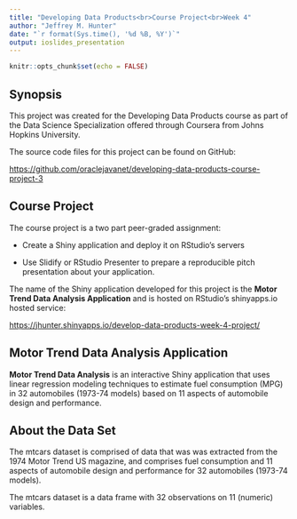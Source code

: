 ```yaml
---
title: "Developing Data Products<br>Course Project<br>Week 4"
author: "Jeffrey M. Hunter"
date: "`r format(Sys.time(), '%d %B, %Y')`"
output: ioslides_presentation
---
```


```r
knitr::opts_chunk$set(echo = FALSE)
```

## Synopsis

This project was created for the Developing Data Products course as part of the
Data Science Specialization offered through Coursera from Johns Hopkins
University.

The source code files for this project can be found on GitHub:

<a target="_blank" href="https://github.com/oraclejavanet/developing-data-products-course-project-3">https://github.com/oraclejavanet/developing-data-products-course-project-3</a>

## Course Project

The course project is a two part peer-graded assignment:

- Create a Shiny application and deploy it on RStudio's servers

- Use Slidify or RStudio Presenter to prepare a reproducible pitch presentation
about your application.

The name of the Shiny application developed for this project is the
**Motor Trend Data Analysis Application** and is hosted on RStudio's
shinyapps.io hosted service:

<a target="_blank" href="https://jhunter.shinyapps.io/develop-data-products-week-4-project/">https://jhunter.shinyapps.io/develop-data-products-week-4-project/</a>

## Motor Trend Data Analysis Application

**Motor Trend Data Analysis** is an interactive Shiny application that uses
linear regression modeling techniques to estimate fuel consumption (MPG) in 32
automobiles (1973-74 models) based on 11 aspects of automobile design and
performance.

## About the Data Set

The mtcars dataset is comprised of data that was was extracted from the 1974
Motor Trend US magazine, and comprises fuel consumption and 11 aspects of
automobile design and performance for 32 automobiles (1973-74 models).

The mtcars dataset is a data frame with 32 observations on 11 (numeric)
variables.
